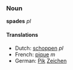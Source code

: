 ===Noun===
'''spades''' ''pl''

====Translations====
*Dutch: [[schoppen]] ''pl''
*French: [[pique]] ''m''
*German: [[Pik]] [[Zeichen]]